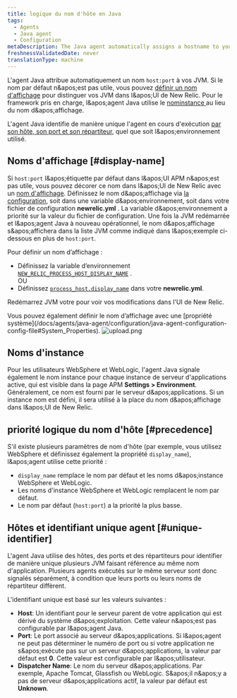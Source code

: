 ```yaml
---
title: logique du nom d'hôte en Java
tags:
  - Agents
  - Java agent
  - Configuration
metaDescription: The Java agent automatically assigns a hostname to your app. You can decorate this hostname with a display name in the New Relic UI.
freshnessValidatedDate: never
translationType: machine
---
```


L&apos;agent Java attribue automatiquement un nom `host:port` à vos JVM. Si le nom par défaut n&amp;apos;est pas utile, vous pouvez [définir un nom d&apos;affichage](#display-name) pour distinguer vos JVM dans l&amp;apos;UI de New Relic. Pour le framework pris en charge, l&amp;apos;agent Java utilise le [nominstance ](#instance-names)au lieu du nom d&amp;apos;affichage.

L&apos;agent Java identifie de manière unique l&apos;agent en cours d&apos;exécution [par son hôte, son port et son répartiteur](#unique-identifier), quel que soit l&amp;apos;environnement utilisé.

## Noms d&apos;affichage [#display-name]

Si `host:port` l&amp;apos;étiquette par défaut dans l&amp;apos;UI APM n&amp;apos;est pas utile, vous pouvez décorer ce nom dans l&amp;apos;UI de New Relic avec un [nom d&apos;affichage](/docs/apm/new-relic-apm/maintenance/add-rename-remove-hosts#display_name). Définissez le nom d&amp;apos;affichage via [la configuration](/docs/agents/java-agent/configuration/java-agent-configuration-config-file), soit dans une variable d&amp;apos;environnement, soit dans votre fichier de configuration <DNT>**newrelic.yml**</DNT> . La variable d&amp;apos;environnement a priorité sur la valeur du fichier de configuration. Une fois la JVM redémarrée et l&amp;apos;agent Java à nouveau opérationnel, le nom d&amp;apos;affichage s&amp;apos;affichera dans la liste JVM comme indiqué dans l&amp;apos;exemple ci-dessous en plus de `host:port`.

Pour définir un nom d’affichage :

* Définissez la variable d’environnement [`NEW_RELIC_PROCESS_HOST_DISPLAY_NAME`](/docs/agents/java-agent/configuration/java-agent-configuration-config-file#NEW_RELIC_PROCESS_HOST_DISPLAY_NAME) .\
  OU
* Définissez [`process_host.display_name`](/docs/agents/java-agent/configuration/java-agent-configuration-config-file#display_name) dans votre <DNT>**newrelic.yml**</DNT>.

Redémarrez JVM votre pour voir vos modifications dans l&apos;UI de New Relic.

<Callout variant="tip">
  Vous pouvez également définir le nom d’affichage avec une [propriété système](/docs/agents/java-agent/configuration/java-agent-configuration-config-file#System_Properties).
</Callout>

<img title="display_name example" alt="upload.png" src="/images/apm_screenshot-crop_java-edit-host-name.webp" />

## Noms d&apos;instance

Pour les utilisateurs WebSphere et WebLogic, l&apos;agent Java signale également le nom instance pour chaque instance de serveur d&apos;applications active, qui est visible dans la page APM <DNT>**Settings &gt; Environment**</DNT>. Généralement, ce nom est fourni par le serveur d&amp;apos;applications. Si un instance nom est défini, il sera utilisé à la place du nom d&amp;apos;affichage dans l&amp;apos;UI de New Relic.

## priorité logique du nom d&apos;hôte [#precedence]

S&apos;il existe plusieurs paramètres de nom d&apos;hôte (par exemple, vous utilisez WebSphere et définissez également la propriété `display_name`), l&amp;apos;agent utilise cette priorité :

* `display_name` remplace le nom par défaut et les noms d&amp;apos;instance WebSphere et WebLogic.
* Les noms d&apos;instance WebSphere et WebLogic remplacent le nom par défaut.
* Le nom par défaut (`host:port`) a la priorité la plus basse.

## Hôtes et identifiant unique agent [#unique-identifier]

L&apos;agent Java utilise des hôtes, des ports et des répartiteurs pour identifier de manière unique plusieurs JVM faisant référence au même nom d&apos;application. Plusieurs agents exécutés sur le même serveur sont donc signalés séparément, à condition que leurs ports ou leurs noms de répartiteur diffèrent.

L&apos;identifiant unique est basé sur les valeurs suivantes :

* <DNT>**Host**</DNT>: Un identifiant pour le serveur parent de votre application qui est dérivé du système d&amp;apos;exploitation. Cette valeur n&amp;apos;est pas configurable par l&amp;apos;agent Java.
* <DNT>**Port**</DNT>: Le port associé au serveur d&amp;apos;applications. Si l&amp;apos;agent ne peut pas déterminer le numéro de port ou si votre application ne s&amp;apos;exécute pas sur un serveur d&amp;apos;applications, la valeur par défaut est <DNT>**0**</DNT>. Cette valeur est configurable par l&amp;apos;utilisateur.
* <DNT>**Dispatcher Name**</DNT>: Le nom du serveur d&amp;apos;applications. Par exemple, Apache Tomcat, Glassfish ou WebLogic. S&amp;apos;il n&amp;apos;y a pas de serveur d&amp;apos;applications actif, la valeur par défaut est <DNT>**Unknown**</DNT>.
